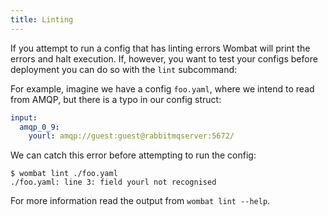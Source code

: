 ```yaml
---
title: Linting
---
```


If you attempt to run a config that has linting errors Wombat will print the errors and halt execution. If, however, you
want to test your configs before deployment you can do so with the `lint` subcommand:

For example, imagine we have a config `foo.yaml`, where we intend to read from AMQP, but there is a typo in our config
struct:

```yaml
input:
  amqp_0_9:
    yourl: amqp://guest:guest@rabbitmqserver:5672/
```

We can catch this error before attempting to run the config:

```shell
$ wombat lint ./foo.yaml
./foo.yaml: line 3: field yourl not recognised
```

For more information read the output from `wombat lint --help`.